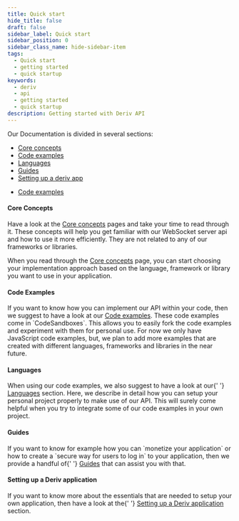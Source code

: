 ```yaml
---
title: Quick start
hide_title: false
draft: false
sidebar_label: Quick start
sidebar_position: 0
sidebar_class_name: hide-sidebar-item
tags:
  - Quick start
  - getting started
  - quick startup
keywords:
  - deriv
  - api
  - getting started
  - quick startup
description: Getting started with Deriv API
---
```



Our Documentation is divided in several sections:

<RenderOfficialContents>
  <ul>
    <li>
      <a href='category/core-concepts'>Core concepts</a>
    </li>
    <li>
      <a href='category/code-examples'>Code examples</a>
    </li>
    <li>
      <a href='category/languages'>Languages</a>
    </li>
    <li>
      <a href='category/guides'>Guides</a>
    </li>
    <li>
      <a href='setting-up-a-deriv-application'>Setting up a deriv app</a>
    </li>
  </ul>
  <ul>
    <li>
      <a href='category/code-examples'>Code examples</a>
    </li>
  </ul>
</RenderOfficialContents>

<RenderOfficialContents>
  <h4>Core Concepts</h4>
</RenderOfficialContents>

<RenderOfficialContents>
  <p>
    Have a look at the <a href='/docs/category/core-concepts'>Core concepts</a> pages and take your
    time to read through it. These concepts will help you get familiar with our WebSocket server api
    and how to use it more efficiently. They are not related to any of our frameworks or libraries.
  </p>
</RenderOfficialContents>

<RenderOfficialContents>
  <p>
    When you read through the <a href='/docs/category/core-concepts'>Core concepts</a> page, you can
    start choosing your implementation approach based on the language, framework or library you want
    to use in your application.
  </p>
</RenderOfficialContents>

<h4>Code Examples</h4>

<p>
  If you want to know how you can implement our API within your code, then we suggest to have a look
  at our <a href='/docs/category/code-examples'>Code examples</a>. These code examples come in
  `CodeSandboxes`. This allows you to easily fork the code examples and experiment with them for
  personal use. For now we only have JavaScript code examples, but, we plan to add more examples
  that are created with different languages, frameworks and libraries in the near future.
</p>

<RenderOfficialContents>
  <h4>Languages</h4>
</RenderOfficialContents>

<RenderOfficialContents>
  <p>
    When using our code examples, we also suggest to have a look at our{' '}
    <a href='/docs/category/languages'>Languages</a> section. Here, we describe in detail how you
    can setup your personal project properly to make use of our API. This will surely come helpful
    when you try to integrate some of our code examples in your own project.
  </p>
</RenderOfficialContents>

<RenderOfficialContents>
  <h4>Guides</h4>
</RenderOfficialContents>

<RenderOfficialContents>
  <p>
    If you want to know for example how you can `monetize your application` or how to create a
    `secure way for users to log in` to your application, then we provide a handful of{' '}
    <a href='/docs/category/guides'>Guides</a> that can assist you with that.
  </p>
</RenderOfficialContents>

<RenderOfficialContents>
  <h4>Setting up a Deriv application</h4>
</RenderOfficialContents>

<RenderOfficialContents>
  <p>
    If you want to know more about the essentials that are needed to setup your own application,
    then have a look at the{' '}
    <a href='/docs/setting-up-a-deriv-application'>Setting up a Deriv application</a> section.
  </p>
</RenderOfficialContents>
